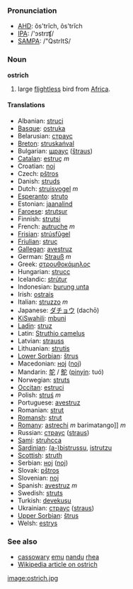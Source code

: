 ===Pronunciation===
*[[w:AHD|AHD]]: ŏs'trĭch, ôs'trĭch
*[[w:IPA|IPA]]: /'ɔstrɪʧ/
*[[w:SAMPA|SAMPA]]: /"QstrItS/

=== Noun ===

'''ostrich'''

#large [[flightless]] bird from [[Africa]].

==== Translations ====

*Albanian: [[struci]]
*[[Basque]]: [[ostruka]]
*Belarusian: [[страус]]
*[[Breton]]: [[struskańval]]
*Bulgarian: [[щраус]] ([[štraus]])
*[[Catalan]]: [[estruç]] ''m''
*Croatian: [[noj]]
*Czech: [[pštros]]
*Danish: [[struds]]
*Dutch: [[struisvogel]] ''m''
*[[Esperanto]]: [[struto]]
*Estonian: [[jaanalind]]
*[[Faroese]]: [[strutsur]]
*Finnish: [[strutsi]]
*French: [[autruche]] ''m''
*[[Frisian]]: [[strúsfûgel]]
*[[Friulian]]: [[struç]]
*[[Gallegan]]: [[avestruz]]
*German: [[Strauß]] ''m''
*Greek: [[στρουθοκάμηλος]]
*Hungarian: [[strucc]]
*Icelandic: [[strútur]]
*Indonesian: [[burung unta]]
*Irish: [[ostrais]]
*Italian: [[struzzo]] ''m''
*Japanese: [[ダチョウ]] (dachō)
*[[KiSwahili]]: [[mbuni]]
*[[Ladin]]: [[struz]]
*Latin: [[Struthio camelus]] '' ''
*Latvian: [[strauss]]
*Lithuanian: [[strutis]]
*[[Lower Sorbian]]: [[štrus]]
*Macedonian: [[ноj]] ([[noj]])
*Mandarin: [[鸵]] / [[鴕]] ([[pinyin]]: tuó)
*Norwegian: [[struts]]
*[[Occitan]]: [[estruci]]
*Polish: [[struś]] ''m''
*Portuguese: [[avestruz]]
*Romanian: [[struţ]]
*[[Romansh]]: [[strut]]
*[[Romany]]: [[astrechi]] ''m'' barimatango]] ''m''
*Russian: [[страус]] ([[straus]]) '' ''
*[[Sami]]: [[struhcca]]
*[[Sardinian]]: [[(a-)bistrussu]], [[istrutzu]]
*[[Scottish]]: [[struth]]
*Serbian: [[ноj]] ([[noj]])
*Slovak: [[pštros]]
*Slovenian: [[noj]]
*Spanish: [[avestruz]] ''m'' 
*Swedish: [[struts]]
*Turkish: [[devekuşu]]
*Ukrainian: [[страус]] ([[straus]])
*[[Upper Sorbian]]: [[štrus]]
*Welsh: [[estrys]]

===See also===
*[[cassowary]] [[emu]] [[nandu]] [[rhea]]
*[[w:ostrich|Wikipedia article on ostrich]]

[[image:ostrich.jpg]]